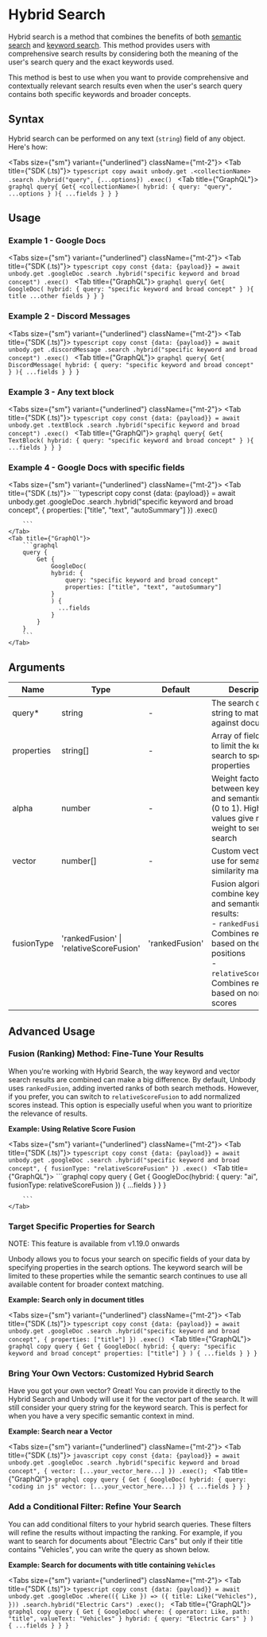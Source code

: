
# Hybrid Search

Hybrid search is a method that combines the benefits of both [semantic search](/content-api/search/semantic-search) and [keyword search](/content-api/search/keyword-search). This method provides users with comprehensive search results by considering both the meaning of the user's search query and the exact keywords used.

This method is best to use when you want to provide comprehensive and contextually relevant search results even when the user's search query contains both specific keywords and broader concepts.

## Syntax

Hybrid search can be performed on any text (`string`) field of any object. Here's how:

<Tabs size={"sm"} variant={"underlined"} className={"mt-2"}>
<Tab title={"SDK (.ts)"}>
    ```typescript copy
    await unbody.get
                .<collectionName>
                .search
                .hybrid("query", {...options})
                .exec()
    ```
</Tab>
<Tab title={"GraphQL"}>
    ```graphql
    query{
      Get{
        <collectionName>(
            hybrid: {
                query: "query",
                ...options
            }
        ){
            ...fields
        }
      }
    }
    ```
</Tab>
</Tabs>

## Usage

### Example 1 - Google Docs

<Tabs size={"sm"} variant={"underlined"} className={"mt-2"}>
<Tab title={"SDK (.ts)"}>
    ```typescript copy
    const {data: {payload}} = await unbody.get
                                          .googleDoc
                                          .search
                                          .hybrid("specific keyword and broad concept")
                                          .exec()
    ```
</Tab>
<Tab title={"GraphQL"}>
    ```graphql
    query{
      Get{
        GoogleDoc(
            hybrid: {
                query: "specific keyword and broad concept"
            }
        ){
            title
            ...other fields
        }
      }
    }
    ```
</Tab>
</Tabs>

### Example 2 - Discord Messages
<Tabs size={"sm"} variant={"underlined"} className={"mt-2"}>
    <Tab title={"SDK (.ts)"}>
        ```typescript copy
        const {data: {payload}} = await unbody.get
                                              .discordMessage
                                              .search
                                              .hybrid("specific keyword and broad concept")
                                              .exec()
        ```
    </Tab>
    <Tab title={"GraphQL"}>
    ```graphql
    query{
      Get{
        DiscordMessage(
            hybrid: {
                query: "specific keyword and broad concept"
            }
        ){
            ...fields
        }
      }
    }
    ```
</Tab>
</Tabs>


### Example 3 - Any text block

<Tabs size={"sm"} variant={"underlined"} className={"mt-2"}>
    <Tab title={"SDK (.ts)"}>
        ```typescript copy
        const {data: {payload}} = await unbody.get
                                              .textBlock
                                              .search
                                              .hybrid("specific keyword and broad concept")
                                              .exec()
        ```
    </Tab>
    <Tab title={"GraphQl"}>
        ```graphql
        query{
          Get{
            TextBlock(
                hybrid: {
                    query: "specific keyword and broad concept"
                }
            ){
                ...fields
            }
          }
        }
        ```
    </Tab>
</Tabs>

### Example 4 - Google Docs with specific fields
<Tabs size={"sm"} variant={"underlined"} className={"mt-2"}>
    <Tab title={"SDK (.ts)"}>
        ```typescript copy
        const {data: {payload}} = await unbody.get
                                              .googleDoc
                                              .search
                                              .hybrid("specific keyword and broad concept", {
                                                    properties: ["title", "text", "autoSummary"]
                                              })
                                              .exec()

        ```
    </Tab>
    <Tab title={"GraphQl"}>
        ```graphql
        query {
            Get {
                GoogleDoc(
                hybrid: {
                    query: "specific keyword and broad concept"
                    properties: ["title", "text", "autoSummary"]
                }
                ) {
                  ...fields
                }
            }
        }
        ```
    </Tab>
</Tabs>

## Arguments

| Name | Type | Default | Description |
| --- | --- | --- | --- |
| query* | string | - | The search query string to match against documents |
| properties | string[] | - | Array of field names to limit the keyword search to specific properties |
| alpha | number | - | Weight factor between keyword and semantic search (0 to 1). Higher values give more weight to semantic search |
| vector | number[] | - | Custom vector to use for semantic similarity matching |
| fusionType | 'rankedFusion' \| 'relativeScoreFusion' | 'rankedFusion' | Fusion algorithm to combine keyword and semantic search results:<br/>- `rankedFusion`: Combines results based on their rank positions<br/>- `relativeScoreFusion`: Combines results based on normalized scores |

## Advanced Usage
### Fusion (Ranking) Method: Fine-Tune Your Results

When you're working with Hybrid Search, the way keyword and vector search results are combined can make a big difference. By default, Unbody uses `rankedFusion`, adding inverted ranks of both search methods. However, if you prefer, you can switch to `relativeScoreFusion` to add normalized scores instead. This option is especially useful when you want to prioritize the relevance of results.

**Example: Using Relative Score Fusion**

<Tabs size={"sm"} variant={"underlined"} className={"mt-2"}>
    <Tab title={"SDK (.ts)"}>
        ```typescript copy
        const {data: {payload}} = await unbody.get
                                              .googleDoc
                                              .search
                                              .hybrid("specific keyword and broad concept", {
                                                fusionType: "relativeScoreFusion"
                                              })
                                              .exec()
        ```
    </Tab>
    <Tab title={"GraphQL"}>
        ```graphql copy
        query {
  Get {
    GoogleDoc(hybrid: { query: "ai", fusionType: relativeScoreFusion }) {
      ...fields
    }
  }
}

        ```
    </Tab>
</Tabs>

### Target Specific Properties for Search

<Callout>
    NOTE: This feature is available from v1.19.0 onwards
</Callout>

Unbody allows you to focus your search on specific fields of your data by specifying properties in the search options. The keyword search will be limited to these properties while the semantic search continues to use all available content for broader context matching.

**Example: Search only in document titles**

<Tabs size={"sm"} variant={"underlined"} className={"mt-2"}>
    <Tab title={"SDK (.ts)"}>
        ```typescript copy
        const {data: {payload}} = await unbody.get
                                             .googleDoc
                                             .search
                                             .hybrid("specific keyword and broad concept", {
                                                 properties: ["title"]
                                             })
                                             .exec()
        ```
    </Tab>
    <Tab title={"GraphQL"}>
        ```graphql copy
        query {
          Get {
            GoogleDoc(
              hybrid: {
                query: "specific keyword and broad concept"
                properties: ["title"]
              }
            ) {
              ...fields
            }
          }
        }
        ```
    </Tab>
</Tabs>

### Bring Your Own Vectors: Customized Hybrid Search

Have you got your own vector? Great! You can provide it directly to the Hybrid Search and Unbody will use it for the vector part of the search. It will still consider your query string for the keyword search. This is perfect for when you have a very specific semantic context in mind.

**Example: Search near a Vector**

<Tabs size={"sm"} variant={"underlined"} className={"mt-2"}>
    <Tab title={"SDK (.ts)"}>
        ```javascript copy
        const {data: {payload}} = await unbody.get
                                              .googleDoc
                                              .search
                                              .hybrid("specific keyword and broad concept", {
                                                vector: [...your_vector_here...]
                                              })
                                              .exec();
        ```
    </Tab>
    <Tab title={"GraphQl"}>
        ```graphql copy
        query {
            Get {
                GoogleDoc(
                hybrid: {
                    query: "coding in js"
                    vector: [...your_vector_here...]
                }) {
                    ...fields
                }
            }
        }
        ```
    </Tab>
</Tabs>

### Add a Conditional Filter: Refine Your Search

You can add conditional filters to your hybrid search queries. These filters will refine the results without impacting the ranking. For example, if you want to search for documents about "Electric Cars" but only if their title contains "Vehicles", you can write the query as shown below.

**Example: Search for documents with title containing `Vehicles`**

<Tabs size={"sm"} variant={"underlined"} className={"mt-2"}>
    <Tab title={"SDK (.ts)"}>
        ```typescript copy
        const {data: {payload}} = await unbody.get
                                             .googleDoc
                                             .where(({ Like }) => ({
                                                 title: Like("Vehicles"),
                                             }))
                                             .search.hybrid("Electric Cars")
                                             .exec();
        ```
    </Tab>
    <Tab title={"GraphQL"}>
        ```graphql copy
        query {
          Get {
            GoogleDoc(
              where: { operator: Like, path: "title", valueText: "Vehicles" }
              hybrid: { query: "Electric Cars" }
            ) {
              ...fields
            }
          }
        }
        ```
    </Tab>
</Tabs>